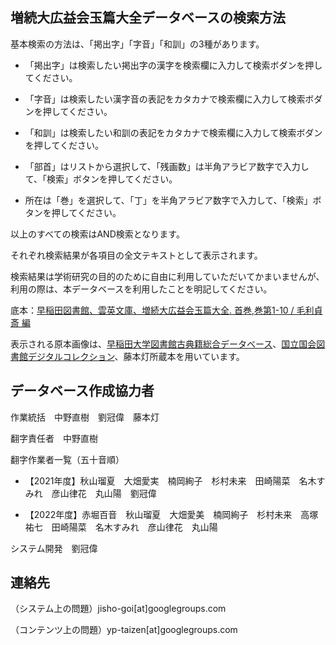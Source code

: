 

## 増続大広益会玉篇大全データベースの検索方法

基本検索の方法は、「掲出字」「字音」「和訓」の3種があります。

* 「掲出字」は検索したい掲出字の漢字を検索欄に入力して検索ボダンを押してください。

* 「字音」は検索したい漢字音の表記をカタカナで検索欄に入力して検索ボダンを押してください。

* 「和訓」は検索したい和訓の表記をカタカナで検索欄に入力して検索ボダンを押してください。

* 「部首」はリストから選択して、「残画数」は半角アラビア数字で入力して、「検索」ボタンを押してください。

* 所在は「巻」を選択して、「丁」を半角アラビア数字で入力して、「検索」ボタンを押してください。

以上のすべての検索はAND検索となります。

それぞれ検索結果が各項目の全文テキストとして表示されます。

検索結果は学術研究の目的のために自由に利用していただいてかまいませんが、
利用の際は、本データベースを利用したことを明記してください。

底本：[早稲田図書館、雲英文庫、増続大広益会玉篇大全. 首巻,巻第1-10 / 毛利貞斎 編](https://www.wul.waseda.ac.jp/kotenseki/html/bunko31/bunko31_e0853/index.html)

表示される原本画像は、[早稲田大学図書館古典籍総合データベース](https://www.wul.waseda.ac.jp/kotenseki/index.html)、[国立国会図書館デジタルコレクション](https://dl.ndl.go.jp/)、藤本灯所蔵本を用いています。

<div className="divider" />

<CcLicense />

<div className="divider" />

## データベース作成協力者

作業統括　中野直樹　劉冠偉　藤本灯 

翻字責任者　中野直樹 

翻字作業者一覧（五十音順）

* 【2021年度】秋山瑠夏　大畑愛実　楠岡絢子　杉村未来　田崎陽菜　名木すみれ　彦山律花　丸山陽　劉冠偉 

* 【2022年度】赤堀百音　秋山瑠夏　大畑愛美　楠岡絢子　杉村未来　高塚祐七　田崎陽菜　名木すみれ　彦山律花　丸山陽

システム開発　劉冠偉

<div className="divider" />

<GeneralManual />

<div className="divider" />

## 連絡先

（システム上の問題）jisho-goi[at]googlegroups.com

（コンテンツ上の問題）yp-taizen[at]googlegroups.com
